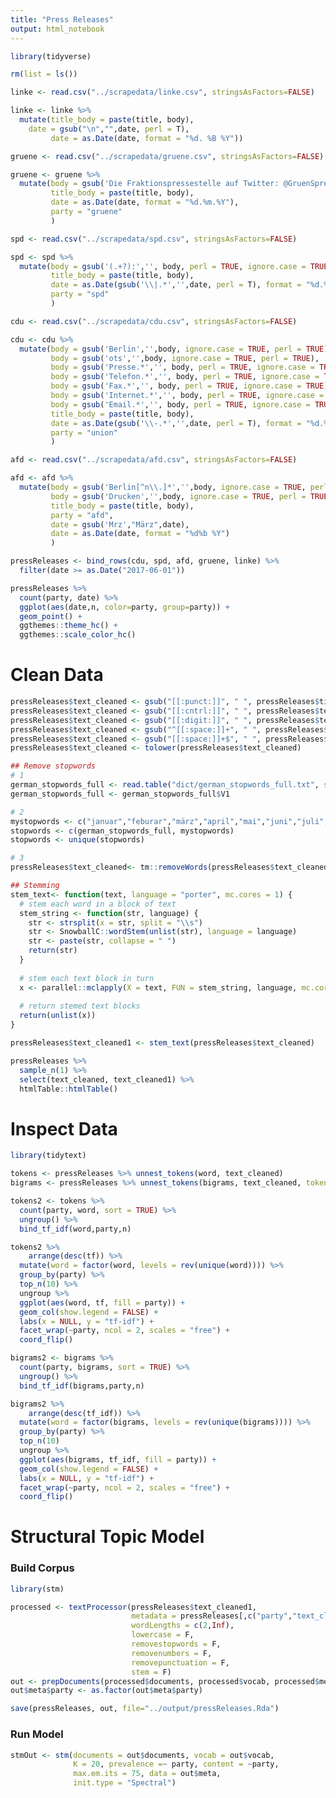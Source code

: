 ```yaml
---
title: "Press Releases"
output: html_notebook
---
```


```r
library(tidyverse)

rm(list = ls())
```

```r
linke <- read.csv("../scrapedata/linke.csv", stringsAsFactors=FALSE)

linke <- linke %>%
  mutate(title_body = paste(title, body),
    date = gsub("\n","",date, perl = T),
         date = as.Date(date, format = "%d. %B %Y"))
```

```r
gruene <- read.csv("../scrapedata/gruene.csv", stringsAsFactors=FALSE)

gruene <- gruene %>%
  mutate(body = gsub('Die Fraktionspressestelle auf Twitter: @GruenSprecher','',body),
         title_body = paste(title, body),
         date = as.Date(date, format = "%d.%m.%Y"),
         party = "gruene"
         )
```

```r
spd <- read.csv("../scrapedata/spd.csv", stringsAsFactors=FALSE)

spd <- spd %>%
  mutate(body = gsub('(.+?):','', body, perl = TRUE, ignore.case = TRUE),
         title_body = paste(title, body),
         date = as.Date(gsub('\\|.*','',date, perl = T), format = "%d.%m.%Y"),
         party = "spd"
         )
```

```r
cdu <- read.csv("../scrapedata/cdu.csv", stringsAsFactors=FALSE)

cdu <- cdu %>%
  mutate(body = gsub('Berlin','',body, ignore.case = TRUE, perl = TRUE),
         body = gsub('ots','',body, ignore.case = TRUE, perl = TRUE),
         body = gsub('Presse.*','', body, perl = TRUE, ignore.case = TRUE),
         body = gsub('Telefon.*','', body, perl = TRUE, ignore.case = TRUE),
         body = gsub('Fax.*','', body, perl = TRUE, ignore.case = TRUE),
         body = gsub('Internet.*','', body, perl = TRUE, ignore.case = TRUE),
         body = gsub('Email.*','', body, perl = TRUE, ignore.case = TRUE),
         title_body = paste(title, body),
         date = as.Date(gsub('\\-.*','',date, perl = T), format = "%d.%m.%Y"),
         party = "union"
         ) 
```

```r
afd <- read.csv("../scrapedata/afd.csv", stringsAsFactors=FALSE)

afd <- afd %>%
  mutate(body = gsub('Berlin[^n\\.]*','',body, ignore.case = TRUE, perl = TRUE),
         body = gsub('Drucken','',body, ignore.case = TRUE, perl = TRUE),
         title_body = paste(title, body),
         party = "afd",
         date = gsub('Mrz',"März",date),
         date = as.Date(date, format = "%d%b %Y")
         ) 
```

```r
pressReleases <- bind_rows(cdu, spd, afd, gruene, linke) %>%
  filter(date >= as.Date("2017-06-01"))
```

```r
pressReleases %>%
  count(party, date) %>%
  ggplot(aes(date,n, color=party, group=party)) +
  geom_point() +
  ggthemes::theme_hc() +
  ggthemes::scale_color_hc()
```

# Clean Data
```r
pressReleases$text_cleaned <- gsub("[[:punct:]]", " ", pressReleases$title_body)
pressReleases$text_cleaned <- gsub("[[:cntrl:]]", " ", pressReleases$text_cleaned)
pressReleases$text_cleaned <- gsub("[[:digit:]]", " ", pressReleases$text_cleaned)
pressReleases$text_cleaned <- gsub("^[[:space:]]+", " ", pressReleases$text_cleaned)
pressReleases$text_cleaned <- gsub("[[:space:]]+$", " ", pressReleases$text_cleaned)
pressReleases$text_cleaned <- tolower(pressReleases$text_cleaned)

## Remove stopwords
# 1
german_stopwords_full <- read.table("dict/german_stopwords_full.txt", stringsAsFactors = F)
german_stopwords_full <- german_stopwords_full$V1

# 2
mystopwords <- c("januar","feburar","märz","april","mai","juni","juli","august","september","oktober","november","dezember")
stopwords <- c(german_stopwords_full, mystopwords)
stopwords <- unique(stopwords)

# 3
pressReleases$text_cleaned<- tm::removeWords(pressReleases$text_cleaned, stopwords)

## Stemming
stem_text<- function(text, language = "porter", mc.cores = 1) {
  # stem each word in a block of text
  stem_string <- function(str, language) {
    str <- strsplit(x = str, split = "\\s")
    str <- SnowballC::wordStem(unlist(str), language = language)
    str <- paste(str, collapse = " ")
    return(str)
  }
   
  # stem each text block in turn
  x <- parallel::mclapply(X = text, FUN = stem_string, language, mc.cores = mc.cores)
   
  # return stemed text blocks
  return(unlist(x))
}

pressReleases$text_cleaned1 <- stem_text(pressReleases$text_cleaned)
```

```r
pressReleases %>%
  sample_n(1) %>%
  select(text_cleaned, text_cleaned1) %>%
  htmlTable::htmlTable()
```

# Inspect Data

```r
library(tidytext)

tokens <- pressReleases %>% unnest_tokens(word, text_cleaned)
bigrams <- pressReleases %>% unnest_tokens(bigrams, text_cleaned, token="ngrams", n=2)
```

```r
tokens2 <- tokens %>%
  count(party, word, sort = TRUE) %>%
  ungroup() %>%
  bind_tf_idf(word,party,n)

tokens2 %>% 
    arrange(desc(tf)) %>%
  mutate(word = factor(word, levels = rev(unique(word)))) %>% 
  group_by(party) %>% 
  top_n(10) %>% 
  ungroup %>%
  ggplot(aes(word, tf, fill = party)) +
  geom_col(show.legend = FALSE) +
  labs(x = NULL, y = "tf-idf") +
  facet_wrap(~party, ncol = 2, scales = "free") +
  coord_flip()
```

```r
bigrams2 <- bigrams %>%
  count(party, bigrams, sort = TRUE) %>%
  ungroup() %>%
  bind_tf_idf(bigrams,party,n)

bigrams2 %>% 
    arrange(desc(tf_idf)) %>%
  mutate(word = factor(bigrams, levels = rev(unique(bigrams)))) %>% 
  group_by(party) %>% 
  top_n(10) 
  ungroup %>%
  ggplot(aes(bigrams, tf_idf, fill = party)) +
  geom_col(show.legend = FALSE) +
  labs(x = NULL, y = "tf-idf") +
  facet_wrap(~party, ncol = 2, scales = "free") +
  coord_flip()
```

# Structural Topic Model

### Build Corpus
```r
library(stm)

processed <- textProcessor(pressReleases$text_cleaned1, 
                           metadata = pressReleases[,c("party","text_cleaned1")],
                           wordLengths = c(2,Inf),
                           lowercase = F,
                           removestopwords = F,
                           removenumbers = F,
                           removepunctuation = F,
                           stem = F)
out <- prepDocuments(processed$documents, processed$vocab, processed$meta)
out$meta$party <- as.factor(out$meta$party)

save(pressReleases, out, file="../output/pressReleases.Rda")
```

### Run Model
```r
stmOut <- stm(documents = out$documents, vocab = out$vocab,
              K = 20, prevalence =~ party, content = ~party,
              max.em.its = 75, data = out$meta,
              init.type = "Spectral")

```

